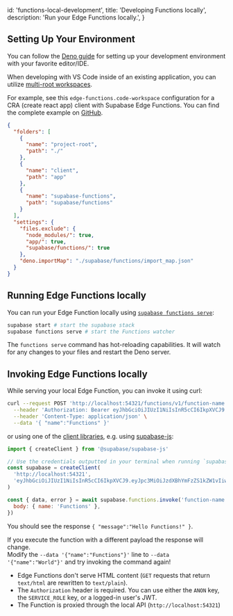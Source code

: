 
  id: 'functions-local-development',
  title: 'Developing Functions locally',
  description: 'Run your Edge Functions locally.',
}

## Setting Up Your Environment

You can follow the [Deno guide](https://deno.com/manual@v1.32.5/getting_started/setup_your_environment) for setting up your development environment with your favorite editor/IDE.

When developing with VS Code inside of an existing application, you can utilize [multi-root workspaces](https://code.visualstudio.com/docs/editor/workspaces#_multiroot-workspaces).

<div className="video-container">
  <IFrameWithConsent
    src="https://www.youtube-nocookie.com/embed/lFhU3L8VoSQ"
    frameBorder="1"
    allow="accelerometer; autoplay; clipboard-write; encrypted-media; gyroscope; picture-in-picture"
    allowFullScreen
  ></IFrameWithConsent>
</div>

For example, see this `edge-functions.code-workspace` configuration for a CRA (create react app) client with Supabase Edge Functions. You can find the complete example on [GitHub](https://github.com/supabase/supabase/tree/master/examples/edge-functions).

```json
{
  "folders": [
    {
      "name": "project-root",
      "path": "./"
    },
    {
      "name": "client",
      "path": "app"
    },
    {
      "name": "supabase-functions",
      "path": "supabase/functions"
    }
  ],
  "settings": {
    "files.exclude": {
      "node_modules/": true,
      "app/": true,
      "supabase/functions/": true
    },
    "deno.importMap": "./supabase/functions/import_map.json"
  }
}
```

## Running Edge Functions locally

You can run your Edge Function locally using [`supabase functions serve`](/docs/reference/cli/usage#supabase-functions-serve):

```bash
supabase start # start the supabase stack
supabase functions serve # start the Functions watcher
```

The `functions serve` command has hot-reloading capabilities. It will watch for any changes to your files and restart the Deno server.

## Invoking Edge Functions locally

While serving your local Edge Function, you can invoke it using curl:

```bash
curl --request POST 'http://localhost:54321/functions/v1/function-name' \
  --header 'Authorization: Bearer eyJhbGciOiJIUzI1NiIsInR5cCI6IkpXVCJ9.eyJpc3MiOiJzdXBhYmFzZS1kZW1vIiwicm9sZSI6ImFub24ifQ.625_WdcF3KHqz5amU0x2X5WWHP-OEs_4qj0ssLNHzTs' \
  --header 'Content-Type: application/json' \
  --data '{ "name":"Functions" }'
```

or using one of the [client libraries](/docs#reference-documentation), e.g. using [supabase-js](/docs/reference/javascript/functions-invoke):

```js
import { createClient } from '@supabase/supabase-js'

// Use the credentials outputted in your terminal when running `supabase start`
const supabase = createClient(
  'http://localhost:54321',
  'eyJhbGciOiJIUzI1NiIsInR5cCI6IkpXVCJ9.eyJpc3MiOiJzdXBhYmFzZS1kZW1vIiwicm9sZSI6ImFub24iLCJleHAiOjE5ODM4MTI5OTZ9.CRXP1A7WOeoJeXxjNni43kdQwgnWNReilDMblYTn_I0'
)

const { data, error } = await supabase.functions.invoke('function-name', {
  body: { name: 'Functions' },
})
```

You should see the response `{ "message":"Hello Functions!" }`.

If you execute the function with a different payload the response will change. <br />
Modify the `--data '{"name":"Functions"}'` line to `--data '{"name":"World"}'` and try invoking the command again!

<Admonition type="note">

- Edge Functions don't serve HTML content (`GET` requests that return `text/html` are rewritten to `text/plain`).
- The `Authorization` header is required. You can use either the `ANON` key, the `SERVICE_ROLE` key, or a logged-in user's JWT.
- The Function is proxied through the local API (`http://localhost:54321`)

</Admonition>



